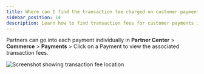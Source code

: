 ```yaml
---
title: Where can I find the transaction fee charged on customer payment?
sidebar_position: 14
description: Learn how to find transaction fees for customer payments in the Vendasta Platform
---
```


Partners can go into each payment individually in **Partner Center** > **Commerce** > **Payments** > Click on a Payment to view the associated transaction fees.

![Screenshot showing transaction fee location](./img/commerce/commerce-payments/transaction-fee-location.jpg)